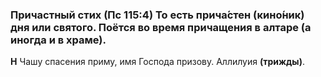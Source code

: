 
### Причастный стих (Пс 115:4) <Tooltip>То есть прича́стен (кино́ник) дня или святого. Поётся во время прича­ще­ния в алтаре (а иногда и в храме).</Tooltip>

**Н** Чашу спасения приму, имя Господа призову. Аллилуия **(трижды)**.
